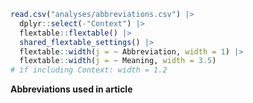 ::: {#tbl-abbrevs custom-style="Caption"}

```r
read.csv("analyses/abbreviations.csv") |> 
  dplyr::select(-"Context") |> 
  flextable::flextable() |> 
  shared_flextable_settings() |> 
  flextable::width(j = ~ Abbreviation, width = 1) |> 
  flextable::width(j = ~ Meaning, width = 3.5)
# if including Context: width = 1.2
```


**Abbreviations used in article**

:::
